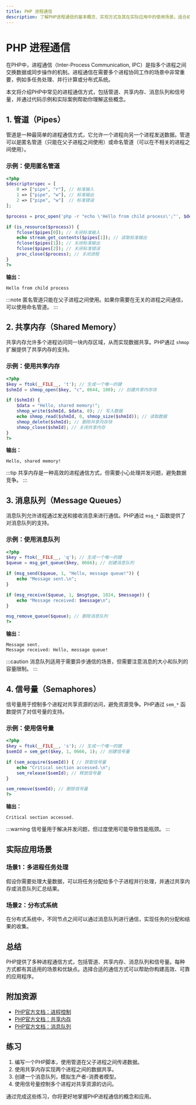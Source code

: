 ```yaml
---
title: PHP 进程通信
description: 了解PHP进程通信的基本概念、实现方式及其在实际应用中的使用场景。适合初学者学习如何在PHP中实现进程间通信。
---
```


# PHP 进程通信

在PHP中，进程通信（Inter-Process Communication, IPC）是指多个进程之间交换数据或同步操作的机制。进程通信在需要多个进程协同工作的场景中非常重要，例如多任务处理、并行计算或分布式系统。

本文将介绍PHP中常见的进程通信方式，包括管道、共享内存、消息队列和信号量，并通过代码示例和实际案例帮助你理解这些概念。

## 1. 管道（Pipes）

管道是一种最简单的进程通信方式，它允许一个进程向另一个进程发送数据。管道可以是匿名管道（只能在父子进程之间使用）或命名管道（可以在不相关的进程之间使用）。

### 示例：使用匿名管道

```php
<?php
$descriptorspec = [
    0 => ["pipe", "r"], // 标准输入
    1 => ["pipe", "w"], // 标准输出
    2 => ["pipe", "w"]  // 标准错误
];

$process = proc_open('php -r "echo \'Hello from child process\';"', $descriptorspec, $pipes);

if (is_resource($process)) {
    fclose($pipes[0]); // 关闭标准输入
    echo stream_get_contents($pipes[1]); // 读取标准输出
    fclose($pipes[1]); // 关闭标准输出
    fclose($pipes[2]); // 关闭标准错误
    proc_close($process); // 关闭进程
}
?>
```

**输出：**
```
Hello from child process
```

:::note
匿名管道只能在父子进程之间使用。如果你需要在无关的进程之间通信，可以使用命名管道。
:::

## 2. 共享内存（Shared Memory）

共享内存允许多个进程访问同一块内存区域，从而实现数据共享。PHP通过 `shmop` 扩展提供了共享内存的支持。

### 示例：使用共享内存

```php
<?php
$key = ftok(__FILE__, 't'); // 生成一个唯一的键
$shmId = shmop_open($key, "c", 0644, 100); // 创建共享内存块

if ($shmId) {
    $data = "Hello, shared memory!";
    shmop_write($shmId, $data, 0); // 写入数据
    echo shmop_read($shmId, 0, shmop_size($shmId)); // 读取数据
    shmop_delete($shmId); // 删除共享内存块
    shmop_close($shmId); // 关闭共享内存
}
?>
```

**输出：**
```
Hello, shared memory!
```

:::tip
共享内存是一种高效的进程通信方式，但需要小心处理并发问题，避免数据竞争。
:::

## 3. 消息队列（Message Queues）

消息队列允许进程通过发送和接收消息来进行通信。PHP通过 `msg_*` 函数提供了对消息队列的支持。

### 示例：使用消息队列

```php
<?php
$key = ftok(__FILE__, 'q'); // 生成一个唯一的键
$queue = msg_get_queue($key, 0666); // 创建消息队列

if (msg_send($queue, 1, "Hello, message queue!")) {
    echo "Message sent.\n";
}

if (msg_receive($queue, 1, $msgtype, 1024, $message)) {
    echo "Message received: $message\n";
}

msg_remove_queue($queue); // 删除消息队列
?>
```

**输出：**
```
Message sent.
Message received: Hello, message queue!
```

:::caution
消息队列适用于需要异步通信的场景，但需要注意消息的大小和队列的容量限制。
:::

## 4. 信号量（Semaphores）

信号量用于控制多个进程对共享资源的访问，避免资源竞争。PHP通过 `sem_*` 函数提供了对信号量的支持。

### 示例：使用信号量

```php
<?php
$key = ftok(__FILE__, 's'); // 生成一个唯一的键
$semId = sem_get($key, 1, 0666, 1); // 创建信号量

if (sem_acquire($semId)) { // 获取信号量
    echo "Critical section accessed.\n";
    sem_release($semId); // 释放信号量
}

sem_remove($semId); // 删除信号量
?>
```

**输出：**
```
Critical section accessed.
```

:::warning
信号量用于解决并发问题，但过度使用可能导致性能瓶颈。
:::

## 实际应用场景

### 场景1：多进程任务处理

假设你需要处理大量数据，可以将任务分配给多个子进程并行处理，并通过共享内存或消息队列汇总结果。

### 场景2：分布式系统

在分布式系统中，不同节点之间可以通过消息队列进行通信，实现任务的分配和结果的收集。

## 总结

PHP提供了多种进程通信方式，包括管道、共享内存、消息队列和信号量。每种方式都有其适用的场景和优缺点。选择合适的通信方式可以帮助你构建高效、可靠的应用程序。

## 附加资源

- [PHP官方文档：进程控制](https://www.php.net/manual/en/book.pcntl.php)
- [PHP官方文档：共享内存](https://www.php.net/manual/en/book.shmop.php)
- [PHP官方文档：消息队列](https://www.php.net/manual/en/book.sem.php)

## 练习

1. 编写一个PHP脚本，使用管道在父子进程之间传递数据。
2. 使用共享内存实现两个进程之间的数据共享。
3. 创建一个消息队列，模拟生产者-消费者模型。
4. 使用信号量控制多个进程对共享资源的访问。

通过完成这些练习，你将更好地掌握PHP进程通信的概念和应用。
